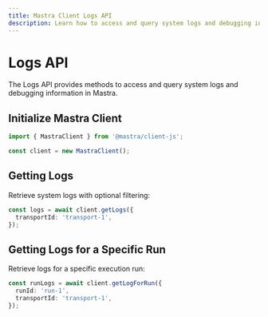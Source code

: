 ```yaml
---
title: Mastra Client Logs API
description: Learn how to access and query system logs and debugging information in Mastra using the client-js SDK.
---
```


# Logs API

The Logs API provides methods to access and query system logs and debugging information in Mastra.

## Initialize Mastra Client

```typescript
import { MastraClient } from '@mastra/client-js';

const client = new MastraClient();
```

## Getting Logs

Retrieve system logs with optional filtering:

```typescript
const logs = await client.getLogs({
  transportId: 'transport-1',
});
```

## Getting Logs for a Specific Run

Retrieve logs for a specific execution run:

```typescript
const runLogs = await client.getLogForRun({
  runId: 'run-1',
  transportId: 'transport-1',
});
```
